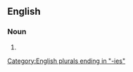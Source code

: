 ==English==

===Noun===
{{head|en|noun form}}

# {{plural of|butchery|lang=en}}

[[Category:English plurals ending in "-ies"]]